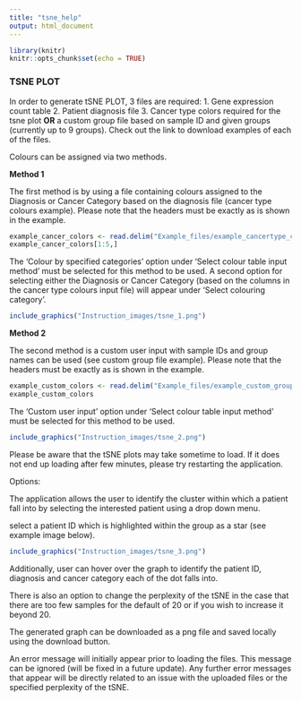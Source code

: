 ---
title: "tsne_help"
output: html_document
---

```{r include = FALSE}
library(knitr)
knitr::opts_chunk$set(echo = TRUE)
```
### TSNE PLOT
In order to generate tSNE PLOT, 3 files are required: 
1. Gene expression count table
2. Patient diagnosis file
3. Cancer type colors required for the tsne plot **OR** a custom group file based on sample ID and given groups (currently up to 9 groups). Check out the link to download examples of each of the files. 

Colours can be assigned via two methods. 

**Method 1**

The first method is by using a file containing colours assigned to the Diagnosis or Cancer Category based on the diagnosis file (cancer type colours example). Please note that the headers must be exactly as is shown in the example.

```{r echo=FALSE}
example_cancer_colors <- read.delim("Example_files/example_cancertype_colours.txt", header=T, sep="\t")
example_cancer_colors[1:5,]
```


The 'Colour by specified categories' option under 'Select colour table input method' must be selected for this method to be used. A second option for selecting either the Diagnosis or Cancer Category (based on the columns in the cancer type colours input file) will appear under 'Select colouring category'.

```{r out.width = "50%", echo=FALSE}
include_graphics("Instruction_images/tsne_1.png")
```

**Method 2**

The second method is a custom user input with sample IDs and group names can be used (see custom group file example). Please note that the headers must be exactly as is shown in the example.

```{r}
example_custom_colors <- read.delim("Example_files/example_custom_groups_file.txt", header=T, sep="\t")
example_custom_colors
```

The 'Custom user input' option under 'Select colour table input method' must be selected for this method to be used. 

```{r out.width = "50%", echo=FALSE}
include_graphics("Instruction_images/tsne_2.png")
```
 
Please be aware that the tSNE plots may take sometime to load. If it does not end up loading after few minutes, please try restarting the application. 

Options: 

The application allows the user to identify the cluster within which a patient fall into by selecting the interested patient using a drop down menu. 

select a patient ID which is highlighted within the group as a star (see example image below).

```{r out.width = "50%", echo=FALSE }
include_graphics("Instruction_images/tsne_3.png")
```

Additionally, user can hover over the graph to identify the patient ID, diagnosis and cancer category each of the dot falls into. 

There is also an option to change the perplexity of the tSNE in the case that there are too few samples for the default of 20 or if you wish to increase it beyond 20. 

The generated graph can be downloaded as a png file and saved locally using the download button. 

An error message will initially appear prior to loading the files. This message can be ignored (will be fixed in a future update). Any further error messages that appear will be directly related to an issue with the uploaded files or the specified perplexity of the tSNE.  